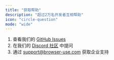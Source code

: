 ```yaml
---
title: "获取帮助"
description: "超过2万名开发者互相帮助"
icon: "circle-question"
mode: "wide"
---
```


1. 查看我们的 [GitHub Issues](https://github.com/browser-use/browser-use/issues)
2. 在我们的 [Discord 社区](https://link.browser-use.com/discord) 中提问
3. 通过 support@browser-use.com 获取企业支持
